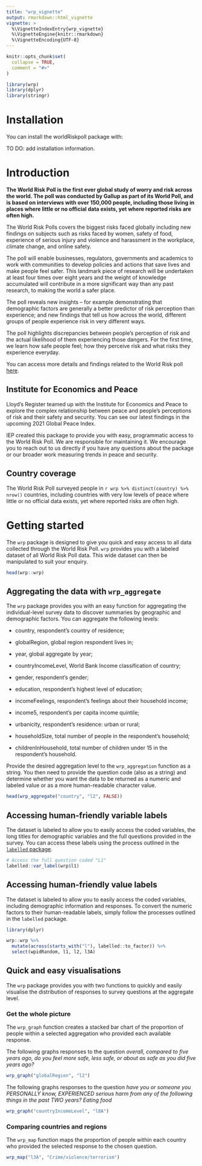 ```yaml
---
title: "wrp_vignette"
output: rmarkdown::html_vignette
vignette: >
  %\VignetteIndexEntry{wrp_vignette}
  %\VignetteEngine{knitr::rmarkdown}
  %\VignetteEncoding{UTF-8}
---
```


```r
knitr::opts_chunk$set(
  collapse = TRUE,
  comment = "#>"
)
```

```r

library(wrp)
library(dplyr)
library(stringr)

```

# Installation

You can install the worldRiskpoll package with:

TO DO: add installation information.

# Introduction

**The World Risk Poll is the first ever global study of worry and risk across the world. The poll was conducted by Gallup as part of its World Poll, and is based on interviews with over 150,000 people, including those living in places where little or no official data exists, yet where reported risks are often high.**

The World Risk Polls covers the biggest risks faced globally including new findings on subjects such as risks faced by women, safety of food, experience of serious injury and violence and harassment in the workplace, climate change, and online safety.

The poll will enable businesses, regulators, governments and academics to work with communities to develop policies and actions that save lives and make people feel safer. This landmark piece of research will be undertaken at least four times over eight years and the weight of knowledge accumulated will contribute in a more significant way than any past research, to making the world a safer place.

The poll reveals new insights -- for example demonstrating that demographic factors are generally a better predictor of risk perception than experience; and new findings that tell us how across the world, different groups of people experience risk in very different ways.

The poll highlights discrepancies between people's perception of risk and the actual likelihood of them experiencing those dangers. For the first time, we learn how safe people feel; how they perceive risk and what risks they experience everyday.

You can access more details and findings related to the World Risk poll [here](https://wrp.lrfoundation.org.uk/).

## Institute for Economics and Peace

Lloyd's Register teamed up with the Institute for Economics and Peace to explore the complex relationship between peace and people's perceptions of risk and their safety and security. You can see our latest findings in the upcoming 2021 Global Peace Index.

IEP created this package to provide you with easy, programmatic access to the World Risk Poll. We are responsible for maintaining it. We encourage you to reach out to us directly if you have any questions about the package or our broader work measuring trends in peace and security.

## Country coverage

The World Risk Poll surveyed people in `r wrp %>% distinct(country) %>% nrow()` countries, including countries with very low levels of peace where little or no official data exists, yet where reported risks are often high.

# Getting started

The `wrp` package is designed to give you quick and easy access to all data collected through the World Risk Poll. `wrp` provides you with a labeled dataset of all World Risk Poll data. This wide dataset can then be manipulated to suit your enquiry.

```r

head(wrp::wrp)

```

## Aggregating the data with `wrp_aggregate`

The `wrp` package provides you with an easy function for aggregating the individual-level survey data to discover summaries by geographic and demographic factors. You can aggregate the following levels:

-   country, respondent's country of residence;

-   globalRegion, global region respondent lives in;

-   year, global aggregate by year;

-   countryIncomeLevel, World Bank Income classification of country;

-   gender, respondent's gender;

-   education, respondent's highest level of education;

-   incomeFeelings, respondent's feelings about their household income;

-   income5, respondent's per capita income quintile;

-   urbanicity, respondent's residence: urban or rural;

-   householdSize, total number of people in the respondent's household;

-   childrenInHousehold, total number of children under 15 in the respondent's household.

Provide the desired aggregation level to the `wrp_aggregation` function as a string. You then need to provide the question code (also as a string) and determine whether you want the data to be returned as a numeric and labeled value or as a more human-readable character value.

```r

head(wrp_aggregate("country", "l2", FALSE))
```

## Accessing human-friendly variable labels

The dataset is labeled to allow you to easily access the coded variables, the long titles for demographic variables and the full questions provided in the survey. You can access these labels using the process outlined in the [`labelled` package](https://cran.r-project.org/web/packages/labelled/vignettes/intro_labelled.html).

```r

# Access the full question coded "L1"
labelled::var_label(wrp$l1)

```

## Accessing human-friendly value labels

The dataset is labeled to allow you to easily access the coded variables, including demographic information and responses. To convert the numeric factors to their human-readable labels, simply follow the processes outlined in the `labelled` package.

```r

library(dplyr)

wrp::wrp %>% 
  mutate(across(starts_with("l"), labelled::to_factor)) %>% 
  select(wpidRandom, l1, l2, l3A)

```

## Quick and easy visualisations

The `wrp` package provides you with two functions to quickly and easily visualise the distribution of responses to survey questions at the aggregate level.

### Get the whole picture

The `wrp_graph` function creates a stacked bar chart of the proportion of people within a selected aggregation who provided each available response.

The following graphs responses to the question *overall, compared to five years ago, do you feel more safe, less safe, or about as safe as you did five years ago?*

```r

wrp_graph("globalRegion", "l2")

```

The following graphs responses to the question *have you or someone you PERSONALLY know, EXPERIENCED serious harm from any of the following things in the past TWO years? Eating food*

```r

wrp_graph("countryIncomeLevel", "l8A")

```

### Comparing countries and regions

The `wrp_map` function maps the proportion of people within each country who provided the selected response to the chosen question.

```r

wrp_map("l3A", "Crime/violence/terrorism")

```
